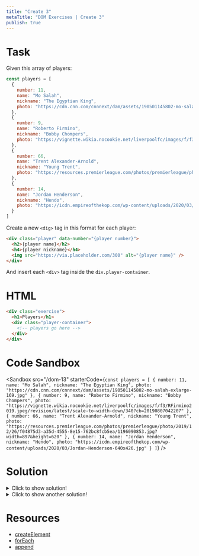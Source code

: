 ```yaml
---
title: "Create 3"
metaTitle: "DOM Exercises | Create 3"
publish: true
---
```


# Task

Given this array of players:

```js
const players = [
  {
    number: 11,
    name: "Mo Salah",
    nickname: "The Egyptian King",
    photo: "https://cdn.cnn.com/cnnnext/dam/assets/190501145802-mo-salah-exlarge-169.jpg"
  },
  {
    number: 9,
    name: "Roberto Firmino",
    nickname: "Bobby Chompers",
    photo: "https://vignette.wikia.nocookie.net/liverpoolfc/images/f/f3/RFirmino2019.jpeg/revision/latest/scale-to-width-down/340?cb=20190807042207"
  },
  {
    number: 66,
    name: "Trent Alexander-Arnold",
    nickname: "Young Trent",
    photo: "https://resources.premierleague.com/photos/premierleague/photo/2019/12/26/f04875d3-a35d-4555-8e15-762bc8fcb5ea/1196090853.jpg?width=897&height=620"
  },
  {
    number: 14,
    name: "Jordan Henderson",
    nickname: "Hendo",
    photo: "https://icdn.empireofthekop.com/wp-content/uploads/2020/03/Jordan-Henderson-640x426.jpg"
  }
]
```

Create a new `<dig>` tag in this format for each player:

```html
<div class="player" data-number="{player number}">
  <h2>{player name}</h2>
  <h4>{player nickname}</h4>
  <img src="https://via.placeholder.com/300" alt="{player name}" />
</div>
```

And insert each `<div>` tag inside the `div.player-container`.

# HTML

```html
<div class="exercise">
  <h1>Players</h1>
  <div class="player-container">
    <!-- players go here -->
  </div>
</div>
```

# Code Sandbox
<Sandbox
  src="/dom-13"
  starterCode={`const players = [
  {
    number: 11,
    name: "Mo Salah",
    nickname: "The Egyptian King",
    photo: "https://cdn.cnn.com/cnnnext/dam/assets/190501145802-mo-salah-exlarge-169.jpg"
  },
  {
    number: 9,
    name: "Roberto Firmino",
    nickname: "Bobby Chompers",
    photo: "https://vignette.wikia.nocookie.net/liverpoolfc/images/f/f3/RFirmino2019.jpeg/revision/latest/scale-to-width-down/340?cb=20190807042207"
  },
  {
    number: 66,
    name: "Trent Alexander-Arnold",
    nickname: "Young Trent",
    photo: "https://resources.premierleague.com/photos/premierleague/photo/2019/12/26/f04875d3-a35d-4555-8e15-762bc8fcb5ea/1196090853.jpg?width=897&height=620"
  },
  {
    number: 14,
    name: "Jordan Henderson",
    nickname: "Hendo",
    photo: "https://icdn.empireofthekop.com/wp-content/uploads/2020/03/Jordan-Henderson-640x426.jpg"
  }
]`}
/>

# Solution

<details>
  <summary>Click to show solution!</summary>

```javascript
const players = [
  {
    number: 11,
    name: "Mo Salah",
    nickname: "The Egyptian King",
    photo: "https://cdn.cnn.com/cnnnext/dam/assets/190501145802-mo-salah-exlarge-169.jpg"
  },
  {
    number: 9,
    name: "Roberto Firmino",
    nickname: "Bobby Chompers",
    photo: "https://vignette.wikia.nocookie.net/liverpoolfc/images/f/f3/RFirmino2019.jpeg/revision/latest/scale-to-width-down/340?cb=20190807042207"
  },
  {
    number: 66,
    name: "Trent Alexander-Arnold",
    nickname: "Young Trent",
    photo: "https://resources.premierleague.com/photos/premierleague/photo/2019/12/26/f04875d3-a35d-4555-8e15-762bc8fcb5ea/1196090853.jpg?width=897&height=620"
  },
  {
    number: 14,
    name: "Jordan Henderson",
    nickname: "Hendo",
    photo: "https://icdn.empireofthekop.com/wp-content/uploads/2020/03/Jordan-Henderson-640x426.jpg"
  }
]

const playerContainer = document.querySelector(".player-container")

players.forEach(function(player) {
  const playerDiv = document.createElement("div")
  playerDiv.className = "player"
  playerDiv.dataset.number = player.number
  playerDiv.innerHTML = `
  <h2>${player.name}</h2>
  <h4>${player.nickname}</h4>
  <img src="${player.photo}" alt="${player.name}" />
  `
  playerContainer.append(playerDiv)
})
```

</details>


<details>
  <summary>Click to show another solution!</summary>

```javascript
const players = [
  {
    number: 11,
    name: "Mo Salah",
    nickname: "The Egyptian King",
    photo: "https://cdn.cnn.com/cnnnext/dam/assets/190501145802-mo-salah-exlarge-169.jpg"
  },
  {
    number: 9,
    name: "Roberto Firmino",
    nickname: "Bobby Chompers",
    photo: "https://vignette.wikia.nocookie.net/liverpoolfc/images/f/f3/RFirmino2019.jpeg/revision/latest/scale-to-width-down/340?cb=20190807042207"
  },
  {
    number: 66,
    name: "Trent Alexander-Arnold",
    nickname: "Young Trent",
    photo: "https://resources.premierleague.com/photos/premierleague/photo/2019/12/26/f04875d3-a35d-4555-8e15-762bc8fcb5ea/1196090853.jpg?width=897&height=620"
  },
  {
    number: 14,
    name: "Jordan Henderson",
    nickname: "Hendo",
    photo: "https://icdn.empireofthekop.com/wp-content/uploads/2020/03/Jordan-Henderson-640x426.jpg"
  }
]

const playerContainer = document.querySelector(".player-container")

players.forEach(function(player) {
  const playerDiv = document.createElement("div")
  playerDiv.className = "player"
  playerDiv.dataset.number = player.number

  const h2 = document.createElement("h2")
  h2.textContent = player.name

  const h4 = document.createElement("h4")
  h4.textContent = player.nickname

  const img = document.createElement("img")
  img.src = player.photo
  img.alt = player.name

  playerDiv.append(h2, h4, img)

  playerContainer.append(playerDiv)
})
```

</details>

# Resources

- [createElement](https://developer.mozilla.org/en-US/docs/Web/API/Document/createElement)
- [forEach](https://developer.mozilla.org/en-US/docs/Web/JavaScript/Reference/Global_Objects/Array/forEach)
- [append](https://developer.mozilla.org/en-US/docs/Web/API/ParentNode/append)
